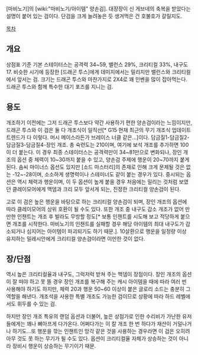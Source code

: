 [마비노기]의 [wiki:"마비노기/아이템" 양손검]. 대장장이 신 게브네의 축복을 받았다는 설명이 붙어 있는 검이다. 단검을 크게 늘려놓은 듯 생겨먹은 건 호불호가 갈릴지도.

[[목차]]
== 개요 ==
상점표 기준 기본 스테이터스는 공격력 34~59, 밸런스 29%, 크리티컬 33%, 내구도 17. 비슷한 시기에 등장한 [드래곤 투스]에게 데미지에서는 밀리지만 밸런스와 크리티컬에서 앞서는 검. 크기는 드래곤 투스와 마찬가지로 2X4로 꽤 인벤을 많이 잡아먹는다. 드래곤 투스와 함께 특수한 대기 포즈를 지니는 검.

== 용도 ==
개조하기 이전에는 그저 드래곤 투스보다 약간 사용하기 편한 양손검이라는 느낌이지만, 드래곤 투스와 이 검은 둘 다 개조식이 일직선[* G15 현재 최근의 무기 개조식 업데이트 트렌드가 다 이렇다. 머시 메이스라든가 브레이스 너클 같은...]이다. 담금질1-담금질2-담금질3-담금질4-장인 개조. 총 숙련도는 210이며, 여기에 보석 개조를 추가하면 100이 더 붙는다. 
이 경우 최종 스테이터스는 공격력만이 34~81만으로 변화되나, 장인 개조의 옵션 중 체력이 10~30까지 붙을 수 있고, 양손검 주제에 행운이 20~70까지 붙게 된다. 솜씨 마이너스 옵션도 있지만 [소드 마스터리]의 존재로 인해 크게 문제될 것은 없는 -12~-28이며, 소소하게 생명력이나 스테미너도 같이 붙는 경우가 있다. 중시되는 옵션은 역시 체력과 행운이며, 이 두 옵션이 높게 붙을 경우 처음에는 밀리는 것처럼 보였던 클레이모어에게 맥뎀과 크리 모두 앞서게 되는, 진정한 크리티컬 양손검이 된다.

고로 이 검은 높은 행운을 바탕으로 하는 크리티컬 양손검이 되며, 장인 개조의 옵션에 따라 클레이모어의 상위 호환이 될 수도 있다. 또한 개조 중 내구도 감소 개조가 없어 만만한 인챈트는 개조 후 발라도 무방할 정도[* 보통 인챈트를 시도해 보고 적당하게 붙으면 개조를 시작한다. 마비노기의 인챈트를 실패할 경우 해당 아이템의 최대 내구도가 감소되거나 심지어는 아이템이 파괴되기도 하기 때문.]. 10살환으로 행운을 일정량 이상 유지하는 밀레시안에게 크리티컬 양손검이라면 이만한 것이 없다.

== 장/단점 ==
역시 높은 크리티컬율과 내구도, 그럭저럭 받쳐 주는 맥뎀이 장점이다. 장인 개조의 옵션이 잘 떠야 하고 못 뜰 경우 장인 개조를 복구해 주는 캐시 아이템을 때에 따라 여러 번 사용해야 하기도 하지만, 체력 20과 행운 50~60 이상이 붙은 글로리 소드는 충분히 그 역할을 해낸다. 개조석을 사용한 특별 개조도 가능한 검이므로 상황에 따라 하드 레벨에서도 휘두를 수 있는 검.

하지만 장인 개조 특유의 랜덤 옵션과 더불어, 높은 상점가로 인한 수리비가 가난한 유저들에게는 꽤나 뼈아프게 다가온다. 어쩌다가는 이 칼 개조 한 번 하다가 재산이 거덜나거나 하기도...또 행운을 깎는 인챈트인 망각 같은 것을 사용하는 경우라면 이 검은 오히려 아무 것도 못 하는 무기가 될 수도 있다. 옵션이 크리티컬율 자체가 상승하는 것이 아니라 장비시 행운이 상승하는 무기이기 때문.
